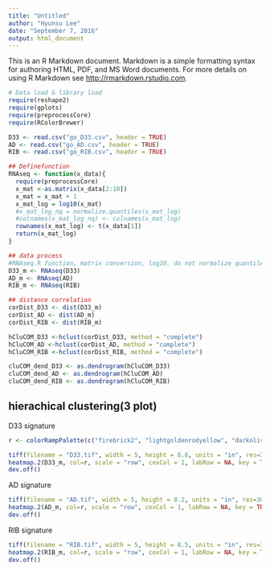 ```yaml
---
title: "Untitled"
author: "Hyunsu Lee"
date: "September 7, 2016"
output: html_document
---
```


This is an R Markdown document. Markdown is a simple formatting syntax for authoring HTML, PDF, and MS Word documents. For more details on using R Markdown see <http://rmarkdown.rstudio.com>.
```r
# Data load & library load
require(reshape2)
require(gplots)
require(preprocessCore)
require(RColorBrewer)

D33 <- read.csv("go_D33.csv", header = TRUE)
AD <- read.csv("go_AD.csv", header = TRUE)
RIB <- read.csv("go_RIB.csv", header = TRUE)
```

```r
## Definefunction 
RNAseq <- function(x_data){
  require(preprocessCore)
  x_mat <-as.matrix(x_data[2:10])
  x_mat = x_mat + 1
  x_mat_log = log10(x_mat)
  #x_mat_log_nq = normalize.quantiles(x_mat_log)
  #colnames(x_mat_log_nq) <- colnames(x_mat_log)
  rownames(x_mat_log) <- t(x_data[1])
  return(x_mat_log)
}

```



```r
## data process
#RNAseq.R function, matrix conversion, log10, do not normalize quantile.
D33_m <- RNAseq(D33)
AD_m <- RNAseq(AD)
RIB_m <- RNAseq(RIB)
```

```r
## distance correlation
corDist_D33 <- dist(D33_m)
corDist_AD <- dist(AD_m)
corDist_RIB <- dist(RIB_m)

hCluCOM_D33 <-hclust(corDist_D33, method = "complete")
hCluCOM_AD <-hclust(corDist_AD, method = "complete")
hCluCOM_RIB <-hclust(corDist_RIB, method = "complete")

cluCOM_dend_D33 <- as.dendrogram(hCluCOM_D33)
cluCOM_dend_AD <- as.dendrogram(hCluCOM_AD)
cluCOM_dend_RIB <- as.dendrogram(hCluCOM_RIB)
```

## hierachical clustering(3 plot)
   D33 signature
```r
r <- colorRampPalette(c("firebrick2", "lightgoldenrodyellow", "darkolivegreen4"))(n = 299)

tiff(filename = "D33.tif", width = 5, height = 6.6, units = "in", res=300)
heatmap.2(D33_m, col=r, scale = "row", cexCol = 1, labRow = NA, key = TRUE, keysize = 1.5, trace = "none", density.info = "none", dendrogram = "none", Rowv=cluCOM_dend_D33, Colv = FALSE)
dev.off()
```

   AD signature
```r
tiff(filename = "AD.tif", width = 5, height = 8.2, units = "in", res=300)
heatmap.2(AD_m, col=r, scale = "row", cexCol = 1, labRow = NA, key = TRUE,keysize = 1.5, trace = "none", density.info = "none", dendrogram = "none", Rowv=cluCOM_dend_AD, Colv = FALSE)
dev.off()
```

   RIB signature
```r
tiff(filename = "RIB.tif", width = 5, height = 8.5, units = "in", res=300)
heatmap.2(RIB_m, col=r, scale = "row", cexCol = 1, labRow = NA, key = TRUE, keysize = 1.5, trace = "none", density.info = "none", dendrogram = "none", Rowv=cluCOM_dend_RIB, Colv = FALSE)
dev.off()
```
